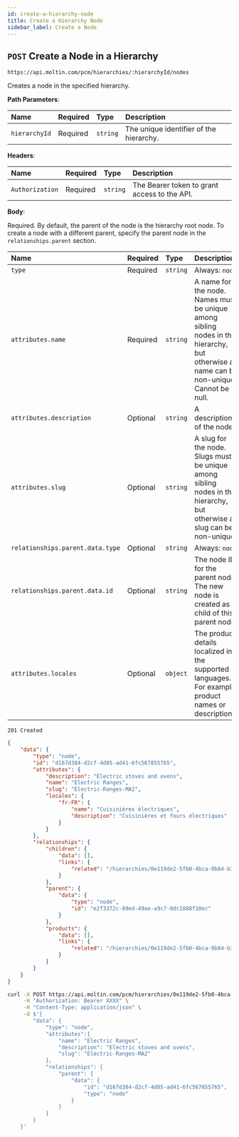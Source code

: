 ```yaml
---
id: create-a-hierarchy-node
title: Create a Hierarchy Node
sidebar_label: Create a Node
---
```


## `POST` Create a Node in a Hierarchy

```http
https://api.moltin.com/pcm/hierarchies/:hierarchyId/nodes
```

Creates a node in the specified hierarchy.

<!--DOCUSAURUS_CODE_TABS-->

<!-- Request -->

**Path Parameters**:

| Name | Required | Type | Description |
| :--- | :--- | :--- | :--- |
| `hierarchyId` | Required | `string` | The unique identifier of the hierarchy. |

**Headers**:

| Name | Required | Type | Description |
| :--- | :--- | :--- | :--- |
| `Authorization` | Required | `string` | The Bearer token to grant access to the API. |

**Body**:

Required. By default, the parent of the node is the hierarchy root node. To create a node with a different parent, specify the parent node in the `relationships.parent` section.

| Name | Required | Type | Description |
| :--- | :--- | :--- | :--- |
| `type` | Required | `string` | Always: `node` |
| `attributes.name` | Required | `string` | A name for the node. Names must be unique among sibling nodes in the hierarchy, but otherwise a name can be non-unique. Cannot be null. |
| `attributes.description` | Optional | `string` | A description of the node. |
| `attributes.slug` | Optional | `string` |  A slug for the node. Slugs must be unique among sibling nodes in the hierarchy, but otherwise a slug can be non-unique. |
| `relationships.parent.data.type` | Optional | `string` | Always: `node` |
| `relationships.parent.data.id` | Optional | `string` | The node ID for the parent node. The new node is created as a child of this parent node. |
| `attributes.locales` | Optional | `object` | The product details localized in the supported languages. For example, product names or descriptions. |

<!-- Response - PCM -->

`201 Created`

```json
{
    "data": {
        "type": "node",
        "id": "d167d384-d2cf-4d05-ad41-6fc567855765",
        "attributes": {
            "description": "Electric stoves and ovens",
            "name": "Electric Ranges",
            "slug": "Electric-Ranges-MA2",
            "locales": {
                "fr-FR": {
                    "name": "Cuisinières électriques",
                    "description": "Cuisinières et fours électriques"
                }
            }
        },
        "relationships": {
            "children": {
                "data": [],
                "links": {
                    "related": "/hierarchies/0e119de2-5fb0-4bca-9b84-b3fc6c903007/nodes/d167d384-d2cf-4d05-ad41-6fc567855765/children"
                }
            },
            "parent": {
                "data": {
                    "type": "node",
                    "id": "e2f3372c-89ed-49ae-a9c7-0dc1888f10ec"
                }
            },
            "products": {
                "data": [],
                "links": {
                    "related": "/hierarchies/0e119de2-5fb0-4bca-9b84-b3fc6c903007/nodes/d167d384-d2cf-4d05-ad41-6fc567855765/products"
                }
            }
        }
    }
}
```

<!--END_DOCUSAURUS_CODE_TABS-->

<!--DOCUSAURUS_CODE_TABS-->

<!--cURL-->

```bash
curl -X POST https://api.moltin.com/pcm/hierarchies/0e119de2-5fb0-4bca-9b84-b3fc6c903007/nodes \
     -H "Authorization: Bearer XXXX" \
     -H "Content-Type: application/json" \
     -d $'{
        "data": {
            "type": "node",
            "attributes":{
                "name": "Electric Ranges",
                "description": "Electric stoves and ovens",
                "slug": "Electric-Ranges-MA2"
            },
            "relationships": {
                "parent": {
                    "data": {
                        "id": "d167d384-d2cf-4d05-ad41-6fc567855765",
                        "type": "node"
                    }
                }
            }
        }
    }'
```

<!--END_DOCUSAURUS_CODE_TABS-->
